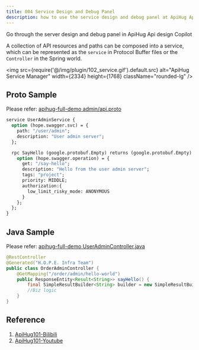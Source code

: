 ```yaml
---
title: 004 Service Design and Debug Panel
description: how to use the service design and debug panel at ApiHug Api design Copilot.
---
```


Go through the server design and debug panel in ApiHug Api design Copilot

A collection of API resources and paths can be composed into a service, which can be represented as the `service` in Protocol Buffer files or the `Controller` in the Spring world.

<img src={require('@/img/plugin/102_service.gif').default.src} alt="ApiHug Service Manager" width={2334} height={1768} className="rounded-lg" />

## Proto Sample

Please refer: [apihug-full-demo admin/api.proto](https://github.com/apihug/apihug-full-demo/blob/main/demo-user-proto/src/main/proto/com/apihug/demo/user/proto/api/admin/api.proto)

```protobuf
service UserAdminService {
  option (hope.swagger.svc) = {
    path: "/user/admin";
    description: "User admin server";
  };

  rpc SayHello (google.protobuf.Empty) returns (google.protobuf.Empty) {
    option (hope.swagger.operation) = {
      get: "/say-hello";
      description: "Hello from the user admin server";
      tags: "project";
      priority: MIDDLE;
      authorization:{
        low_limit_risky_mode: ANONYMOUS
      }
    };
  };
}
```

## Java Sample

Please refer: [apihug-full-demo UserAdminController.java](https://github.com/apihug/apihug-full-demo/blob/main/demo-user/src/main/stub/com/apihug/demo/user/wire/api/admin/UserAdminController.java)

```java
@RestController
@Generated("H.O.P.E. Infra Team")
public class OrderAdminController {
    @GetMapping("/order/admin/hello-world")
    public ResponseEntity<Result<String>> sayHello() {
        final SimpleResultBuilder<String> builder = new SimpleResultBuilder<String>();
        //Biz logic
    }
}
```


## Reference

1. [ApiHug101-Bilibili](https://space.bilibili.com/666522636)
2. [ApiHug101-Youtube](https://youtube.com/@ApiHug?si=C1yw0poHA01zbmyj)
